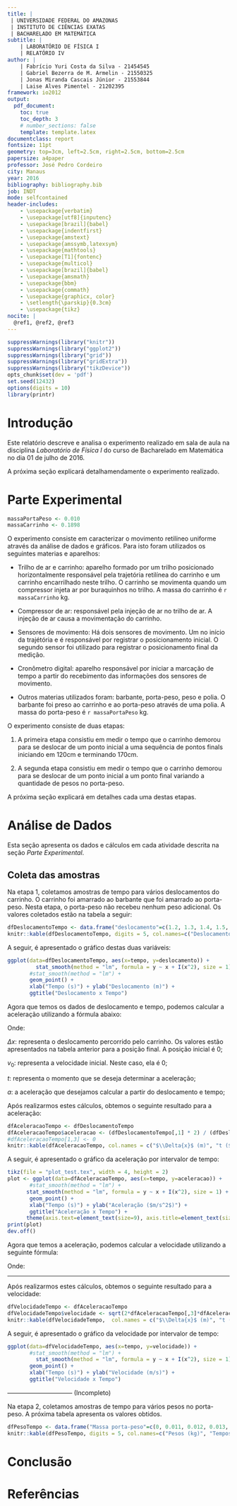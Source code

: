 ```yaml
---
title: |
 | UNIVERSIDADE FEDERAL DO AMAZONAS
 | INSTITUTO DE CIÊNCIAS EXATAS
 | BACHARELADO EM MATEMÁTICA
subtitle: | 
    | LABORATÓRIO DE FÍSICA I
    | RELATÓRIO IV
author: | 
    | Fabrício Yuri Costa da Silva - 21454545
    | Gabriel Bezerra de M. Armelin - 21550325
    | Jonas Miranda Cascais Júnior - 21553844
    | Laise Alves Pimentel - 21202395
framework: io2012
output: 
  pdf_document:
    toc: true
    toc_depth: 3
    # number_sections: false
    template: template.latex
documentclass: report
fontsize: 11pt
geometry: top=3cm, left=2.5cm, right=2.5cm, bottom=2.5cm
papersize: a4paper
professor: José Pedro Cordeiro
city: Manaus
year: 2016
bibliography: bibliography.bib
job: INDT
mode: selfcontained
header-includes: 
    - \usepackage{verbatim}
    - \usepackage[utf8]{inputenc}
    - \usepackage[brazil]{babel}
    - \usepackage{indentfirst}  
    - \usepackage{amstext}      
    - \usepackage{amssymb,latexsym}
    - \usepackage{mathtools}       
    - \usepackage[T1]{fontenc}     
    - \usepackage{multicol}
    - \usepackage[brazil]{babel}
    - \usepackage{amsmath}
    - \usepackage{bbm}
    - \usepackage{commath}
    - \usepackage{graphicx, color}
    - \setlength{\parskip}{0.3cm}
    - \usepackage{tikz}
nocite: | 
  @ref1, @ref2, @ref3
---
```



```r
suppressWarnings(library("knitr"))
suppressWarnings(library("ggplot2"))
suppressWarnings(library("grid"))
suppressWarnings(library("gridExtra"))
suppressWarnings(library("tikzDevice"))
opts_chunk$set(dev = 'pdf')
set.seed(12432) 
options(digits = 10) 
library(printr)
```


Introdução
===================

Este relatório descreve e analisa o experimento realizado em sala de aula na disciplina *Laboratório de Física I* do curso de Bacharelado em Matemática no dia 01 de julho de 2016.

A próxima seção explicará detalhamendamente o experimento realizado.

Parte Experimental
====================

```r
massaPortaPeso <- 0.010
massaCarrinho <- 0.1898
```

O experimento consiste em caracterizar o movimento retilíneo uniforme através da análise de dados e gráficos. Para isto foram utilizados os seguintes materias e aparelhos:

* Trilho de ar e carrinho: aparelho formado por um trilho posicionado horizontalmente responsável pela trajetória retilínea do carrinho e um carrinho encarrilhado neste trilho. O carrinho se movimenta quando um compressor injeta ar por buraquinhos no trilho. A massa do carrinho é `r massaCarrinho` kg.

* Compressor de ar: responsável pela injeção de ar no trilho de ar. A injeção de ar causa a movimentação do carrinho.

* Sensores de movimento: Há dois sensores de movimento. Um no início da trajétória e é responsável por registrar o posicionamento inicial. O segundo sensor foi utilizado para registrar o posicionamento final da medição.

* Cronômetro digital: aparelho responsável por iniciar a marcação de tempo a partir do recebimento das informações dos sensores de movimento.

* Outros materias utilizados foram: barbante, porta-peso, peso e polia. O barbante foi preso ao carrinho e ao porta-peso através de uma polia. A massa do porta-peso é `r massaPortaPeso` kg.

O experimento consiste de duas etapas:

1. A primeira etapa consistiu em medir o tempo que o carrinho demorou para se deslocar de um ponto inicial a uma sequência de pontos finals iniciando em 120cm e terminando 170cm.

2. A segunda etapa consistiu em medir o tempo que o carrinho demorou para se deslocar de um ponto inicial a um ponto final variando a quantidade de pesos no porta-peso.



A próxima seção explicará em detalhes cada uma destas etapas.


Análise de Dados
====================

Esta seção apresenta os dados e cálculos em cada atividade descrita na seção *Parte Experimental*.

## Coleta das amostras

Na etapa 1, coletamos amostras de tempo para vários deslocamentos do carrinho. O carrinho foi amarrado ao barbante que foi amarrado ao porta-peso. Nesta etapa, o porta-peso não recebeu nenhum peso adicional. Os valores coletados estão na tabela a seguir:

```r
dfDeslocamentoTempo <- data.frame("deslocamento"=c(1.2, 1.3, 1.4, 1.5, 1.6, 1.7), "tempo"=c(1.077, 1.321, 1.533, 1.7, 1.853, 2.013))
knitr::kable(dfDeslocamentoTempo, digits = 5, col.names=c("Deslocamentos (m)", "Tempos (s)"), caption = 'Amostras dos deslocamentos e tempos de duração.')
```

A seguir, é apresentado o gráfico destas duas variáveis:

```r
ggplot(data=dfDeslocamentoTempo, aes(x=tempo, y=deslocamento)) +
         stat_smooth(method = "lm", formula = y ~ x + I(x^2), size = 1) +
       #stat_smooth(method = "lm") +
       geom_point() +
       xlab("Tempo (s)") + ylab("Deslocamento (m)") +
       ggtitle("Deslocamento x Tempo")

```

Agora que temos os dados de deslocamento e tempo, podemos calcular a aceleração utilizando a fórmula abaixo:

\begin{align}\label{eq:aceleracao}
\Delta{x} =  + v_0t + \frac{1}{2}at^2
\end{align}

Onde: 

$\Delta{x}$: representa o deslocamento percorrido pelo carrinho. Os valores estão apresentados na tabela anterior para a posição final. A posição inicial é 0;

$v_0$: representa a velocidade inicial. Neste caso, ela é 0;

$t$: representa o momento que se deseja determinar a aceleração;

$a$: a aceleração que desejamos calcular a partir do deslocamento e tempo;

Após realizarmos estes cálculos, obtemos o seguinte resultado para a aceleração:

```r
dfAceleracaoTempo <- dfDeslocamentoTempo
dfAceleracaoTempo$aceleracao <- (dfDeslocamentoTempo[,1] * 2) / (dfDeslocamentoTempo[,2]^2)
#dfAceleracaoTempo[1,3] <- 0
knitr::kable(dfAceleracaoTempo, col.names = c("$\\Delta{x}$ (m)", "t ($s$)", "a ($m/s^2$)"), caption = 'Aceleração X Tempo')
```

A seguir, é apresentado o gráfico da aceleração por intervalor de tempo:

```r
tikz(file = "plot_test.tex", width = 4, height = 2)
plot <- ggplot(data=dfAceleracaoTempo, aes(x=tempo, y=aceleracao)) +
       #stat_smooth(method = "lm") +
      stat_smooth(method = "lm", formula = y ~ x + I(x^2), size = 1) +
       geom_point() +
       xlab("Tempo (s)") + ylab("Aceleração ($m/s^2$)") +
       ggtitle("Aceleração x Tempo") + 
      theme(axis.text=element_text(size=9), axis.title=element_text(size=10))
print(plot)
dev.off()
```

\begin{figure}
		%Do not try to scale figure in .tex or you loose font size consistency
	    	\centering
		%The code to input the plot is extremely simple
		\input{plot_test.tex}
		%Captions and Labels can be used since this is a figure environment
		\caption{Sample output from tikzDevice}
		\label{plot:test}
	\end{figure}


Agora que temos a aceleração, podemos calcular a velocidade utilizando a seguinte fórmula:

\begin{align}\label{eq:velocidade}
v^2 = v_0{^2} + 2a\Delta{x}
\end{align}

Onde:

---------


Após realizarmos estes cálculos, obtemos o seguinte resultado para a velocidade:
```r
dfVelocidadeTempo <- dfAceleracaoTempo
dfVelocidadeTempo$velocidade <- sqrt(2*dfAceleracaoTempo[,3]*dfAceleracaoTempo[,1])
knitr::kable(dfVelocidadeTempo,  col.names = c("$\\Delta{x}$ (m)", "t ($s$)", "a ($m/s^2$)", "v (m/s)"), caption = 'Velocidade m/s')
```

A seguir, é apresentado o gráfico da velocidade por intervalor de tempo:

```r
ggplot(data=dfVelocidadeTempo, aes(x=tempo, y=velocidade)) +
       #stat_smooth(method = "lm") +
         stat_smooth(method = "lm", formula = y ~ x + I(x^2), size = 1) +
       geom_point() +
       xlab("Tempo (s)") + ylab("Velocidade (m/s)") +
       ggtitle("Velocidade x Tempo")
```

-------------------------------- (Incompleto)

Na etapa 2, coletamos amostras de tempo para vários pesos no porta-peso. A próxima tabela apresenta os valores obtidos.

```r
dfPesoTempo <- data.frame("Massa porta-peso"=c(0, 0.011, 0.012, 0.013, 0.014, 0.015, 0.016, 0.017), "tempo"=c(0, 1.181, 1.123, 1.060, 0.9979, 0.9737, 0.9270, 0.9166))
knitr::kable(dfPesoTempo, digits = 5, col.names=c("Pesos (kg)", "Tempos (s)"), caption = 'Amostras dos pesos e tempos de duração.')
```

Conclusão
====================



Referências
====================